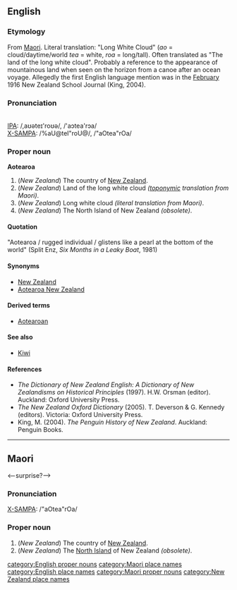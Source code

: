 {{wikipedia}}
==English==
===Etymology===
From [[Maori]]. Literal translation: "Long White Cloud" (''ao'' = cloud/daytime/world ''tea'' = white, ''roa'' = long/tall). Often translated as "The land of the long white cloud". Probably a reference to the appearance of mountainous land when seen on the horizon from a canoe after an ocean voyage. Allegedly the first English language mention was in the [[February]] 1916 New Zealand School Journal (King, 2004).

===Pronunciation===
{{audio|en-nz-aotearoa.ogg|Audio Pronunciation}}<br>
[[w:International Phonetic Alphabet|IPA]]: /&#44;&#97;&#650;&#601;&#116;&#101;&#618;&#39;&#114;&#111;&#650;&#601;/, /&#39;&#97;&#596;&#116;&#101;&#97;&#39;&#114;&#596;&#97;/<br>
[[w:X-SAMPA|X-SAMPA]]: /%aU@teI"roU@/, /"aOtea"rOa/ <br>

===Proper noun===
'''Aotearoa'''

#(''New Zealand'') The country of [[New Zealand]].
#(''New Zealand'') Land of the long white cloud ''([[toponym]]ic translation from Maori)''.
#(''New Zealand'') Long white cloud ''(literal translation from Maori)''.
#(''New Zealand'') The North Island of New Zealand ''(obsolete)''.

====Quotation====
"Aotearoa / rugged individual / glistens like a pearl at the bottom of the world" (Split Enz, ''Six Months in a Leaky Boat'', 1981)

====Synonyms====
*[[New Zealand]]
*[[Aotearoa New Zealand]]

====Derived terms====
*[[Aotearoan]]

====See also====
*[[Kiwi]]

====References====
*''The Dictionary of New Zealand English: A Dictionary of New Zealandisms on Historical Principles'' (1997). H.W. Orsman (editor). Auckland: Oxford University Press.
*''The New Zealand Oxford Dictionary'' (2005). T. Deverson & G. Kennedy (editors). Victoria: Oxford University Press.
*King, M. (2004). ''The Penguin History of New Zealand''. Auckland: Penguin Books.

----
==Maori== <--surprise?-->
===Pronunciation===
[[w:X-SAMPA|X-SAMPA]]: /"aOtea"rOa/ <br>


===Proper noun===

#(''New Zealand'') The country of [[New Zealand]].
#(''New Zealand'') The [[North Island]] of New Zealand ''(obsolete)''.


[[category:English proper nouns]]
[[category:Maori place names]]
[[category:English place names]]
[[category:Maori proper nouns]]
[[category:New Zealand place names]]